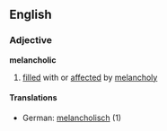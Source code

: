 ==English==
===Adjective===
'''melancholic'''
# [[fill]]ed with or [[affect]]ed by [[melancholy]]
====Translations====
*German: [[melancholisch]] (1)